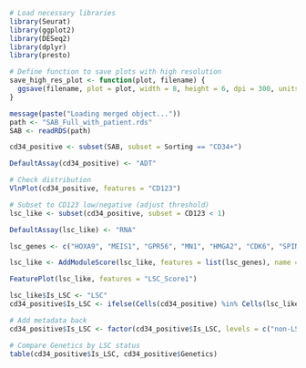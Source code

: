 
```r
# Load necessary libraries
library(Seurat)
library(ggplot2)
library(DESeq2)
library(dplyr)
library(presto)

# Define function to save plots with high resolution
save_high_res_plot <- function(plot, filename) {
  ggsave(filename, plot = plot, width = 8, height = 6, dpi = 300, units = "in")
}

message(paste("Loading merged object..."))
path <- "SAB_Full_with_patient.rds"
SAB <- readRDS(path)
```

```r
cd34_positive <- subset(SAB, subset = Sorting == "CD34+")
```


```r
DefaultAssay(cd34_positive) <- "ADT"

# Check distribution
VlnPlot(cd34_positive, features = "CD123")

# Subset to CD123 low/negative (adjust threshold)
lsc_like <- subset(cd34_positive, subset = CD123 < 1)
```

```r
DefaultAssay(lsc_like) <- "RNA"

lsc_genes <- c("HOXA9", "MEIS1", "GPR56", "MN1", "HMGA2", "CDK6", "SPINK2")

lsc_like <- AddModuleScore(lsc_like, features = list(lsc_genes), name = "LSC_Score")

FeaturePlot(lsc_like, features = "LSC_Score1")
```

```r
lsc_like$Is_LSC <- "LSC"
cd34_positive$Is_LSC <- ifelse(Cells(cd34_positive) %in% Cells(lsc_like), "LSC", "non-LSC")

# Add metadata back
cd34_positive$Is_LSC <- factor(cd34_positive$Is_LSC, levels = c("non-LSC", "LSC"))

# Compare Genetics by LSC status
table(cd34_positive$Is_LSC, cd34_positive$Genetics)

```

